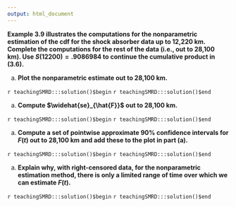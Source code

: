 ```yaml
---
output: html_document
---
```


__Example 3.9 illustrates the computations for the nonparametric estimation of the cdf for the shock absorber data up to 12,220 km. Complete the computations for the rest of the data (i.e., out to 28,100 km). Use $S(12200)=.9086984$ to continue the cumulative product in (3.6).__

a. __Plot the nonparametric estimate out to 28,100 km.__

`r teachingSMRD:::solution()$begin`
`r teachingSMRD:::solution()$end`

a. __Compute $\widehat{se}_{\hat{F}}$ out to 28,100 km.__

`r teachingSMRD:::solution()$begin`
`r teachingSMRD:::solution()$end`

a. __Compute a set of pointwise approximate $90\%$ confidence intervals for $F(t)$ out to 28,100 km and add these to the plot in part (a).__

`r teachingSMRD:::solution()$begin`
`r teachingSMRD:::solution()$end`

a. __Explain why, with right-censored data, for the nonparametric estimation method, there is only a limited range of time over which we can estimate $F(t)$.__

`r teachingSMRD:::solution()$begin`
`r teachingSMRD:::solution()$end`
